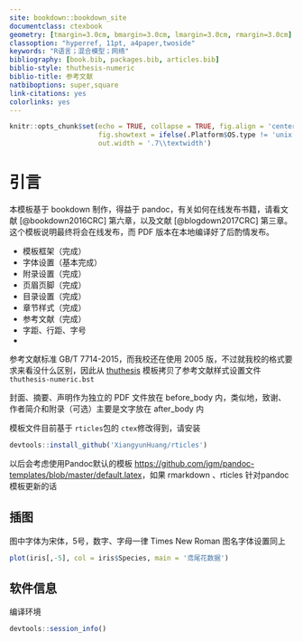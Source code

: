 ```yaml
--- 
site: bookdown::bookdown_site
documentclass: ctexbook
geometry: [tmargin=3.0cm, bmargin=3.0cm, lmargin=3.0cm, rmargin=3.0cm]
classoption: "hyperref, 11pt, a4paper,twoside"
keywords: "R语言；混合模型；网络"  
bibliography: [book.bib, packages.bib, articles.bib]
biblio-style: thuthesis-numeric
biblio-title: 参考文献
natbiboptions: super,square
link-citations: yes
colorlinks: yes
---
```


```r
knitr::opts_chunk$set(echo = TRUE, collapse = TRUE, fig.align = 'center',
                      fig.showtext = ifelse(.Platform$OS.type != 'unix',FALSE,TRUE),
                      out.width = '.7\\textwidth')
```

\mainmatter

# 引言

本模板基于 bookdown 制作，得益于 pandoc，有关如何在线发布书籍，请看文献 [@bookdown2016CRC] 第六章，以及文献 [@blogdown2017CRC] 第三章。这个模板说明最终将会在线发布，而 PDF 版本在本地编译好了后酌情发布。

- 模板框架（完成）
- 字体设置（基本完成）
- 附录设置（完成）
- 页眉页脚（完成）
- 目录设置（完成）
- 章节样式（完成） 
- 参考文献（完成）
- 字距、行距、字号
- 

参考文献标准 GB/T 7714\-2015，而我校还在使用 2005 版，不过就我校的格式要求来看没什么区别，因此从 [thuthesis](https://github.com/xueruini/thuthesis) 模板拷贝了参考文献样式设置文件 `thuthesis-numeric.bst`

封面、摘要、声明作为独立的 PDF 文件放在 before\_body 内，类似地，致谢、作者简介和附录（可选）主要是文字放在 after\_body 内

模板文件目前基于 `rticles`包的 `ctex`修改得到，请安装

```r
devtools::install_github('XiangyunHuang/rticles')
```

以后会考虑使用Pandoc默认的模板 <https://github.com/jgm/pandoc-templates/blob/master/default.latex>，如果 rmarkdown 、rticles 针对pandoc模板更新的话


## 插图

图中字体为宋体，5号，数字、字母一律 Times New Roman
图名字体设置同上

```r
plot(iris[,-5], col = iris$Species, main = '鸢尾花数据')
```


## 软件信息

编译环境

```r
devtools::session_info()
```


